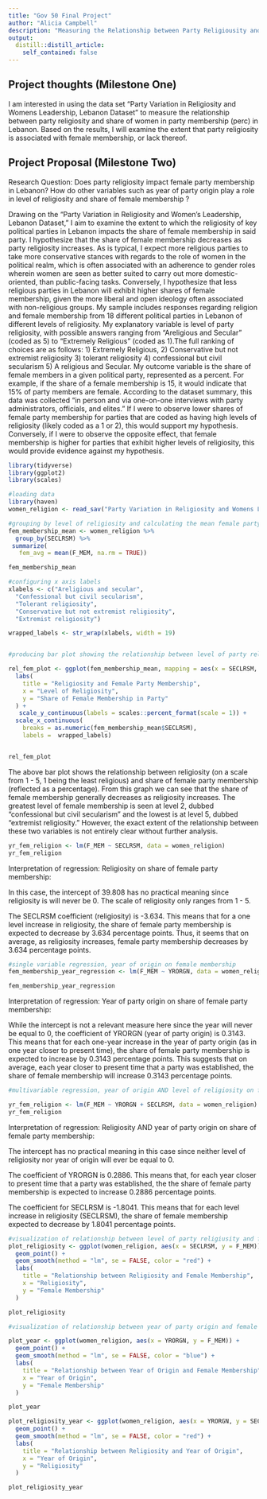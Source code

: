 ```yaml
---
title: "Gov 50 Final Project"
author: "Alicia Campbell"
description: "Measuring the Relationship between Party Religiousity and Female Membership in Lebanon"
output:
  distill::distill_article:
    self_contained: false
---
```




## Project thoughts (Milestone One)

I am interested in using the data set "Party Variation in Religiosity and Womens Leadership, Lebanon Dataset" to measure the relationship between party religiosity and share of women in party membership (perc) in Lebanon. Based on the results, I will examine the extent that party religiosity is associated with female membership, or lack thereof.


## Project Proposal (Milestone Two)

Research Question: Does party religiosity impact female party membership in Lebanon? How do other variables such as year of party origin play a role in level of religiosity and share of female membership ?

Drawing on the “Party Variation in Religiosity and Women's Leadership, Lebanon Dataset," I aim to examine the extent to which the religiosity of key political parties in Lebanon impacts the share of female membership in said party. I hypothesize that the share of female membership decreases as party religiosity increases. As is typical, I expect more religious parties to take more conservative stances with regards to the role of women in the political realm, which is often associated with an adherence to gender roles wherein women are seen as better suited to carry out more domestic-oriented, than public-facing tasks. Conversely, I hypothesize that less religious parties in Lebanon will exhibit higher shares of female membership, given the more liberal and open ideology often associated with non-religious groups. My sample includes responses regarding religion and female membership from 18 different political parties in Lebanon of different levels of religiosity. My explanatory variable is level of party religiosity, with possible answers ranging from “Areligious and Secular” (coded as 5) to “Extremely Religious” (coded as 1).The full ranking of choices are as follows: 1) Extremely Religious, 2) Conservative but not extremist religiosity 3) tolerant religiosity 4) confessional but civil secularism 5) A religious and Secular. My outcome variable is the share of female members in a given political party, represented as a percent.  For example, if the share of a female membership is 15, it would indicate that 15% of party members are female. According to the dataset summary, this data was collected “in person and via one-on-one interviews with party administrators, officials, and elites.” If I were to observe lower shares of female party membership for parties that are coded as having high levels of religiosity (likely coded as a 1 or 2), this would support my hypothesis. Conversely, if I were to observe the opposite effect, that female membership is higher for parties that exhibit higher levels of religiosity, this would provide evidence against my hypothesis. 


```r
library(tidyverse)
library(ggplot2)
library(scales)

#loading data
library(haven)
women_religion <- read_sav("Party Variation in Religiosity and Womens Leadership Lebanon Dataset.SAV")

#grouping by level of religiosity and calculating the mean female party membership for each group
fem_membership_mean <- women_religion %>%
  group_by(SECLRSM) %>%
 summarize(
   fem_avg = mean(F_MEM, na.rm = TRUE))

fem_membership_mean

#configuring x axis labels
xlabels <- c("Areligious and secular",
  "Confessional but civil secularism",
  "Tolerant religiosity",
  "Conservative but not extremist religiosity",
  "Extremist religiosity")

wrapped_labels <- str_wrap(xlabels, width = 19)


#producing bar plot showing the relationship between level of party religiosity and share of female membership 

rel_fem_plot <- ggplot(fem_membership_mean, mapping = aes(x = SECLRSM, y = fem_avg)) + geom_col(fill = "steelblue") +
  labs(
    title = "Religiosity and Female Party Membership",
    x = "Level of Religiosity",
    y = "Share of Female Membership in Party"
  ) + 
   scale_y_continuous(labels = scales::percent_format(scale = 1)) +
  scale_x_continuous(
    breaks = as.numeric(fem_membership_mean$SECLRSM),
    labels =  wrapped_labels)


rel_fem_plot
```
The above bar plot shows the relationship between religiosity (on a scale from 1 - 5, 1 being the least religious) and share of female party membership (reflected as a percentage). From this graph we can see that the share of female membership generally decreases as religiosity increases. The greatest level of female membership is seen at level 2, dubbed "confessional but civil secularism" and the lowest is at level 5, dubbed "extremist religiosity." However, the exact extent of the relationship between these two variables is not entirely clear without further analysis.



```r
yr_fem_religion <- lm(F_MEM ~ SECLRSM, data = women_religion)
yr_fem_religion
```
Interpretation of regression: Religiosity on share of female party membership:

In this case, the intercept of 39.808 has no practical meaning since religiosity is will never be 0. The scale of religiosity only ranges from 1 - 5.

The SECLRSM coefficient (religiosity) is -3.634. This means that for a one level increase in religiosity, the share of female party membership is expected to decrease by 3.634 percentage points. Thus, it seems that on average, as religiosity increases, female party membership decreases by 3.634 percentage points.



```r
#single variable regression, year of origin on female membership
fem_membership_year_regression <- lm(F_MEM ~ YRORGN, data = women_religion)

fem_membership_year_regression
```
Interpretation of regression: Year of party origin on share of female party membership:

While the intercept is not a relevant measure here since the year will never be equal to 0, the coefficient of YRORGN (year of party origin) is 0.3143. This means that for each one-year increase in the year of party origin (as in one year closer to present time), the share of female party membership is expected to increase by 0.3143 percentage points. This suggests that on average, each year closer to present time that a party was established, the share of female membership will increase 0.3143 percentage points.



```r
#multivariable regression, year of origin AND level of religiosity on female membership

yr_fem_religion <- lm(F_MEM ~ YRORGN + SECLRSM, data = women_religion)
yr_fem_religion

```

Interpretation of regression: Religiosity AND year of party origin on share of female party membership:

The intercept has no practical meaning in this case since neither level of religiosity nor year of origin will ever be equal to 0. 

The coefficient of YRORGN is 0.2886. This means that, for each year closer to present time that a party was established, the the share of female party membership is expected to increase  0.2886 percentage points.

The coefficient for SECLRSM is -1.8041. This means that for each level increase in religiosity (SECLRSM), the share of female membership expected to decrease by 1.8041 percentage points.



```r
#visualization of relationship between level of party religiusity and female party membership
plot_religiosity <- ggplot(women_religion, aes(x = SECLRSM, y = F_MEM)) +
  geom_point() +
  geom_smooth(method = "lm", se = FALSE, color = "red") +
  labs(
    title = "Relationship between Religiosity and Female Membership",
    x = "Religiosity",
    y = "Female Membership"
  )

plot_religiosity
```
```r
#visualization of relationship between year of party origin and female party membership

plot_year <- ggplot(women_religion, aes(x = YRORGN, y = F_MEM)) +
  geom_point() +
  geom_smooth(method = "lm", se = FALSE, color = "blue") +
  labs(
    title = "Relationship between Year of Origin and Female Membership",
    x = "Year of Origin",
    y = "Female Membership"
  )

plot_year
```
```r
plot_religiosity_year <- ggplot(women_religion, aes(x = YRORGN, y = SECLRSM)) +
  geom_point() +
  geom_smooth(method = "lm", se = FALSE, color = "red") +
  labs(
    title = "Relationship between Religiosity and Year of Origin",
    x = "Year of Origin",
    y = "Religiosity"
  )

plot_religiosity_year
```










